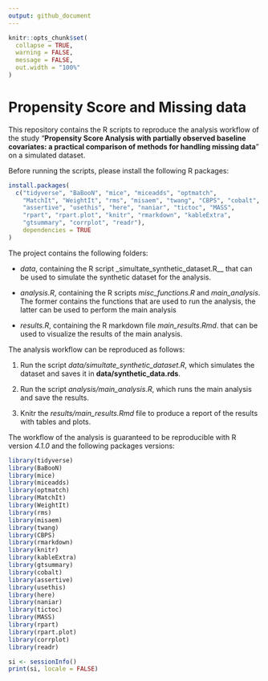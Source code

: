 ```yaml
---
output: github_document
---
```


```r
knitr::opts_chunk$set(
  collapse = TRUE,
  warning = FALSE,
  message = FALSE,
  out.width = "100%"
)
```

# Propensity Score and Missing data
This repository contains the R scripts to reproduce the analysis workflow
of the study "__Propensity Score Analysis with partially observed baseline covariates: a practical comparison of methods for handling missing data__"
on a simulated dataset.

Before running the scripts, please install the following R packages:

``` r
install.packages(
  c("tidyverse", "BaBooN", "mice", "miceadds", "optmatch",
    "MatchIt", "WeightIt", "rms", "misaem", "twang", "CBPS", "cobalt",
    "assertive", "usethis", "here", "naniar", "tictoc", "MASS",
    "rpart", "rpart.plot", "knitr", "rmarkdown", "kableExtra",
    "gtsummary", "corrplot", "readr"), 
    dependencies = TRUE
)
```

The project contains the following folders:

- _data_, containing the R script _simultate_synthetic_dataset.R__ that
  can be used to simulate the synthetic dataset for the analysis.

- _analysis.R_, containing the R scripts _misc_functions.R_ and
  _main_analysis_. The former contains the functions that are used to
  run the analysis, the latter can be used to perform the main analysis
      
- _results.R_, containing the R markdown file _main_results.Rmd_. that
  can be used to visualize the results of the main analysis.

The analysis workflow can be reproduced as follows:

1. Run the script _data/simultate_synthetic_dataset.R_, which simulates
   the dataset and saves it in __data/synthetic_data.rds__.
   
2. Run the script _analysis/main_analysis.R_, which runs the main analysis
   and save the results.

3. Knitr the _results/main_results.Rmd_ file to produce a report of the
   results with tables and plots.
   
The workflow of the analysis is guaranteed to be reproducible with 
R version _4.1.0_ and the following packages versions:

```r
library(tidyverse)
library(BaBooN)
library(mice)
library(miceadds)
library(optmatch)
library(MatchIt)
library(WeightIt)
library(rms)
library(misaem)
library(twang)
library(CBPS)
library(rmarkdown)
library(knitr)
library(kableExtra)
library(gtsummary)
library(cobalt)
library(assertive)
library(usethis)
library(here)
library(naniar)
library(tictoc)
library(MASS)
library(rpart)
library(rpart.plot)
library(corrplot)
library(readr)

si <- sessionInfo()
print(si, locale = FALSE)
```
